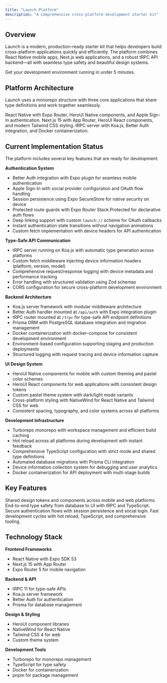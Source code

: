 ```yaml
---
title: "Launch Platform"
description: "A comprehensive cross-platform development starter kit"
---
```


## Overview

Launch is a modern, production-ready starter kit that helps developers build cross-platform applications quickly and efficiently. The platform combines React Native mobile apps, Next.js web applications, and a robust tRPC API backend—all with seamless type safety and beautiful design systems.

<Card title="Quick Start" icon="rocket" href="/quickstart" horizontal>
  Get your development environment running in under 5 minutes.
</Card>

## Platform Architecture

Launch uses a monorepo structure with three core applications that share type definitions and work together seamlessly.

<Columns cols={3}>
  <Card title="Mobile App" icon="mobile" href="/mobile/overview">
    React Native with Expo Router, HeroUI Native components, and Apple Sign-In
    authentication.
  </Card>
  <Card title="Web App" icon="globe" href="/web/overview">
    Next.js 15 with App Router, HeroUI React components, and modern Tailwind CSS
    styling.
  </Card>
  <Card title="API Backend" icon="server" href="/api-reference/introduction">
    tRPC server with Koa.js, Better Auth integration, and Docker
    containerization.
  </Card>
</Columns>

## Current Implementation Status

The platform includes several key features that are ready for development:

**Authentication System**

- Better Auth integration with Expo plugin for seamless mobile authentication
- Apple Sign-In with social provider configuration and OAuth flow handling
- Session persistence using Expo SecureStore for native security on device
- Protected route guards with Expo Router Stack.Protected for declarative auth flows
- Deep linking support with custom `launch://` scheme for OAuth callbacks
- Instant authentication state transitions without navigation animations
- Custom fetch implementation with device headers for API authentication

**Type-Safe API Communication**

- tRPC server running on Koa.js with automatic type generation across platforms
- Custom fetch middleware injecting device information headers (platform, version, model)
- Comprehensive request/response logging with device metadata and performance tracking
- Error handling with structured validation using Zod schemas
- CORS configuration for secure cross-platform development environment

**Backend Architecture**

- Koa.js server framework with modular middleware architecture
- Better Auth handler mounted at `/api/auth` with Expo integration plugin
- tRPC router mounted at `/trpc` for type-safe API endpoint definitions
- Prisma ORM with PostgreSQL database integration and migration management
- Docker containerization with docker-compose for consistent development environment
- Environment-based configuration supporting staging and production deployments
- Structured logging with request tracing and device information capture

**UI Design System**

- HeroUI Native components for mobile with custom theming and pastel color schemes
- HeroUI React components for web applications with consistent design tokens
- Custom pastel theme system with dark/light mode variants
- Cross-platform styling with NativeWind for React Native and Tailwind CSS for web
- Consistent spacing, typography, and color systems across all platforms

**Development Infrastructure**

- Turborepo monorepo with workspace management and efficient build caching
- Hot reload across all platforms during development with instant feedback
- Comprehensive TypeScript configuration with strict mode and shared type definitions
- Automated database migrations with Prisma CLI integration
- Device information collection system for debugging and user analytics
- Docker containerization for API deployment with multi-stage builds

## Key Features

<Columns cols={2}>
  <Card title="Cross-Platform Design" icon="devices" href="/development">
    Shared design tokens and components across mobile and web platforms.
  </Card>
  <Card title="Type Safety" icon="shield-check" href="/essentials/typescript">
    End-to-end type safety from database to UI with tRPC and TypeScript.
  </Card>
  <Card
    title="Modern Authentication"
    icon="lock"
    href="/authentication/overview"
  >
    Secure authentication flows with session persistence and social login.
  </Card>
  <Card title="Developer Experience" icon="code" href="/development">
    Fast development cycles with hot reload, TypeScript, and comprehensive
    tooling.
  </Card>
</Columns>

## Technology Stack

**Frontend Frameworks**

- React Native with Expo SDK 53
- Next.js 15 with App Router
- Expo Router 5 for mobile navigation

**Backend & API**

- tRPC 11 for type-safe APIs
- Koa.js server framework
- Better Auth for authentication
- Prisma for database management

**Design & Styling**

- HeroUI component libraries
- NativeWind for React Native
- Tailwind CSS 4 for web
- Custom theme system

**Development Tools**

- Turborepo for monorepo management
- TypeScript for type safety
- Docker for containerization
- pnpm for package management
